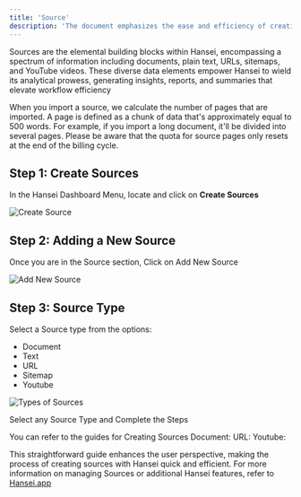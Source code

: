 ```yaml
---
title: 'Source'
description: 'The document emphasizes the ease and efficiency of creating Sources in Hansei'
---
```


Sources are the elemental building blocks within Hansei, encompassing a spectrum of information including documents, plain text, URLs, sitemaps, and YouTube videos. These diverse data elements empower Hansei to wield its analytical prowess, generating insights, reports, and summaries that elevate workflow efficiency

When you import a source, we calculate the number of pages that are imported. A page is defined as a chunk of data that's approximately equal to 500 words. For example, if you import a long document, it'll be divided into several pages. Please be aware that the quota for source pages only resets at the end of the billing cycle.

## Step 1: Create Sources
In the Hansei Dashboard Menu, locate and click on **Create Sources**

<img
  src="/images/sources/1.png"
  alt="Create Source"
/>

## Step 2: Adding a New Source
Once you are in the Source section, Click on Add New Source

<img
  src="/images/sources/2.png"
  alt="Add New Source"
/>

## Step 3: Source Type
Select a Source type from the options:
- Document
- Text
- URL
- Sitemap
- Youtube

<img
  src="/images/sources/3.png"
  alt="Types of Sources"
/>

Select any Source Type and Complete the Steps

You can refer to the guides for Creating Sources
Document:
URL:
Youtube:

This straightforward guide enhances the user perspective, making the process of creating sources with Hansei quick and efficient. 
For more information on managing Sources or additional Hansei features, refer to [Hansei.app](https://hansei.app/)
